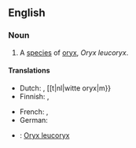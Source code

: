 ==English==

===Noun===
{{en-noun|sg=[[Arabian]] [[oryx]]|es|pl2=Arabian oryx}}

# A [[species]] of [[oryx]], ''Oryx leucoryx''.

====Translations====
{{trans-top|''Oryx leucoryx''}}
* Dutch: {{t|nl|Arabische oryx|m}}, [[t|nl|witte oryx|m}}
* Finnish: {{t|fi|valkobeisa}}, {{t|fi|arabiankeihäsantilooppi}}
{{trans-mid}}
* French: {{t|fr|oryx béatrix|m}}, {{t|fr|oryx d'Arabie|m}}
* German: {{t|de|arabischer Oryx}}
{{trans-bottom}}

{{checktrans-top}}
* {{ttbc|la}}: [[Oryx leucoryx]]
{{trans-bottom}}